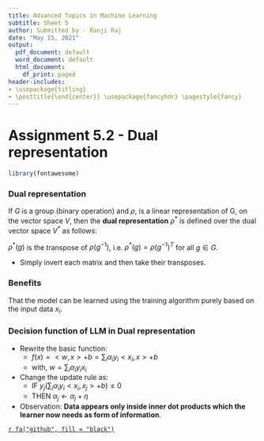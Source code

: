 ---
title: Advanced Topics in Machine Learning
subtitle: Sheet 5
author: Submitted by - Ranji Raj
date: "May 15, 2021"
output:
  pdf_document: default
  word_document: default
  html_document:
    df_print: paged
header-includes:
- \usepackage{titling}
- \posttitle{\end{center}} \usepackage{fancyhdr} \pagestyle{fancy} 
---
# **Assignment 5.2 - Dual representation**


```{r echo=FALSE, message=FALSE, warning=FALSE, out.width = '70%', fig.align="center", results='hide'}
library(fontawesome)
```

### Dual representation

If _G_ is a group (binary operation) and $\rho$, is a linear representation of G, on the vector space _V_, then the __dual representation__ $\rho^*$ is defined over the dual vector space $V^*$ as follows:

$\rho^*(g)$ is the transpose of $\rho(g^{-1})$, i.e. $\rho^*(g)=\rho(g^{-1})^T$ for all $g \in G$.

- Simply invert each matrix and then take their transposes.


### Benefits

That the model can be learned using the training algorithm purely based on the input data $x_i$.

### Decision function of LLM in Dual representation

- Rewrite the basic function:
  - $f(x) = <w,x> + b = \sum_{i} \alpha_i y_i<x_i,x> + b$
  - with, $w=\sum_{i} \alpha_i y_i x_i$

- Change the update rule as:
  - IF $y_j \big (\sum_{i} \alpha_i y_i<x_i,x_j> + b\big) \le 0$
  - THEN $\alpha_j  \gets \alpha_j + \eta$

- Observation: __Data appears only inside inner dot products which the learner now needs as form of information__.






[`r fa("github", fill = "black")`](https://github.com/ranjiGT/ATiML-amendments)
